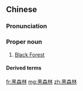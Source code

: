 ==Chinese==
{{zh-forms|type=12}}

===Pronunciation===
{{zh-pron
|m=Hēi Sēnlín
|c=hak1 sam1 lam4
|cat=propn
}}

===Proper noun===
{{zh-proper noun}}

# [[Black Forest]]

====Derived terms====
{{zh-der|黑森林蛋糕}}

[[fr:黑森林]]
[[mg:黑森林]]
[[zh:黑森林]]